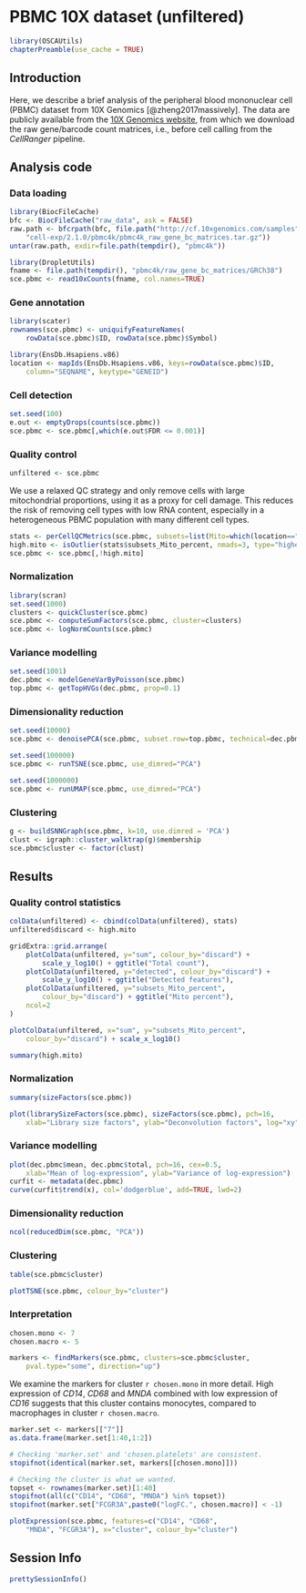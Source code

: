 # PBMC 10X dataset (unfiltered)

```r
library(OSCAUtils)
chapterPreamble(use_cache = TRUE)
```

## Introduction

Here, we describe a brief analysis of the peripheral blood mononuclear cell (PBMC) dataset from 10X Genomics [@zheng2017massively].
The data are publicly available from the [10X Genomics website](https://support.10xgenomics.com/single-cell-gene-expression/datasets/2.1.0/pbmc4k),
from which we download the raw gene/barcode count matrices, i.e., before cell calling from the _CellRanger_ pipeline.

## Analysis code

### Data loading

```r
library(BiocFileCache)
bfc <- BiocFileCache("raw_data", ask = FALSE)
raw.path <- bfcrpath(bfc, file.path("http://cf.10xgenomics.com/samples",
    "cell-exp/2.1.0/pbmc4k/pbmc4k_raw_gene_bc_matrices.tar.gz"))
untar(raw.path, exdir=file.path(tempdir(), "pbmc4k"))

library(DropletUtils)
fname <- file.path(tempdir(), "pbmc4k/raw_gene_bc_matrices/GRCh38")
sce.pbmc <- read10xCounts(fname, col.names=TRUE)
```

### Gene annotation

```r
library(scater)
rownames(sce.pbmc) <- uniquifyFeatureNames(
    rowData(sce.pbmc)$ID, rowData(sce.pbmc)$Symbol)

library(EnsDb.Hsapiens.v86)
location <- mapIds(EnsDb.Hsapiens.v86, keys=rowData(sce.pbmc)$ID, 
    column="SEQNAME", keytype="GENEID")
```

### Cell detection

```r
set.seed(100)
e.out <- emptyDrops(counts(sce.pbmc))
sce.pbmc <- sce.pbmc[,which(e.out$FDR <= 0.001)]
```

### Quality control

```r
unfiltered <- sce.pbmc
```

We use a relaxed QC strategy and only remove cells with large mitochondrial proportions, using it as a proxy for cell damage.
This reduces the risk of removing cell types with low RNA content, especially in a heterogeneous PBMC population with many different cell types.

```r
stats <- perCellQCMetrics(sce.pbmc, subsets=list(Mito=which(location=="MT")))
high.mito <- isOutlier(stats$subsets_Mito_percent, nmads=3, type="higher")
sce.pbmc <- sce.pbmc[,!high.mito]
```

### Normalization

```r
library(scran)
set.seed(1000)
clusters <- quickCluster(sce.pbmc)
sce.pbmc <- computeSumFactors(sce.pbmc, cluster=clusters)
sce.pbmc <- logNormCounts(sce.pbmc)
```

### Variance modelling

```r
set.seed(1001)
dec.pbmc <- modelGeneVarByPoisson(sce.pbmc)
top.pbmc <- getTopHVGs(dec.pbmc, prop=0.1)
```

### Dimensionality reduction

```r
set.seed(10000)
sce.pbmc <- denoisePCA(sce.pbmc, subset.row=top.pbmc, technical=dec.pbmc)

set.seed(100000)
sce.pbmc <- runTSNE(sce.pbmc, use_dimred="PCA")

set.seed(1000000)
sce.pbmc <- runUMAP(sce.pbmc, use_dimred="PCA")
```

### Clustering

```r
g <- buildSNNGraph(sce.pbmc, k=10, use.dimred = 'PCA')
clust <- igraph::cluster_walktrap(g)$membership
sce.pbmc$cluster <- factor(clust)
```

## Results

### Quality control statistics

```r
colData(unfiltered) <- cbind(colData(unfiltered), stats)
unfiltered$discard <- high.mito

gridExtra::grid.arrange(
    plotColData(unfiltered, y="sum", colour_by="discard") +
        scale_y_log10() + ggtitle("Total count"),
    plotColData(unfiltered, y="detected", colour_by="discard") +
        scale_y_log10() + ggtitle("Detected features"),
    plotColData(unfiltered, y="subsets_Mito_percent",
        colour_by="discard") + ggtitle("Mito percent"),
    ncol=2
)
```

```r
plotColData(unfiltered, x="sum", y="subsets_Mito_percent",
    colour_by="discard") + scale_x_log10()
```

```r
summary(high.mito)
```

### Normalization

```r
summary(sizeFactors(sce.pbmc))
```

```r
plot(librarySizeFactors(sce.pbmc), sizeFactors(sce.pbmc), pch=16,
    xlab="Library size factors", ylab="Deconvolution factors", log="xy")
```

### Variance modelling

```r
plot(dec.pbmc$mean, dec.pbmc$total, pch=16, cex=0.5,
    xlab="Mean of log-expression", ylab="Variance of log-expression")
curfit <- metadata(dec.pbmc)
curve(curfit$trend(x), col='dodgerblue', add=TRUE, lwd=2)
```

### Dimensionality reduction

```r
ncol(reducedDim(sce.pbmc, "PCA"))
```

### Clustering

```r
table(sce.pbmc$cluster)
```

```r
plotTSNE(sce.pbmc, colour_by="cluster")
```

### Interpretation

```r
chosen.mono <- 7
chosen.macro <- 5
```

```r
markers <- findMarkers(sce.pbmc, clusters=sce.pbmc$cluster, 
    pval.type="some", direction="up")
```

We examine the markers for cluster `r chosen.mono` in more detail.
High expression of _CD14_, _CD68_ and _MNDA_ combined with low expression of _CD16_ suggests that this cluster contains monocytes,
compared to macrophages in cluster `r chosen.macro`.

```r
marker.set <- markers[["7"]]
as.data.frame(marker.set[1:40,1:2])
```

```r
# Checking 'marker.set' and 'chosen.platelets' are consistent.
stopifnot(identical(marker.set, markers[[chosen.mono]]))

# Checking the cluster is what we wanted.
topset <- rownames(marker.set)[1:40]
stopifnot(all(c("CD14", "CD68", "MNDA") %in% topset))
stopifnot(marker.set["FCGR3A",paste0("logFC.", chosen.macro)] < -1)
```

```r
plotExpression(sce.pbmc, features=c("CD14", "CD68",
    "MNDA", "FCGR3A"), x="cluster", colour_by="cluster")
```

## Session Info {-}

```r
prettySessionInfo()
```
